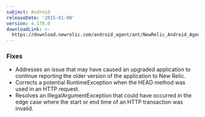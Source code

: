 ```yaml
---
subject: Android
releaseDate: '2015-01-08'
version: 4.178.0
downloadLink: >-
  https://download.newrelic.com/android_agent/ant/NewRelic_Android_Agent_4.178.0.zip
---
```


### Fixes

* Addresses an issue that may have caused an upgraded application to continue reporting the older version of the application to New Relic.
* Corrects a potential RuntimeException when the HEAD method was used in an HTTP request.
* Resolves an IllegalArgumentException that could have occurred in the edge case where the start or end time of an HTTP transaction was invalid.
